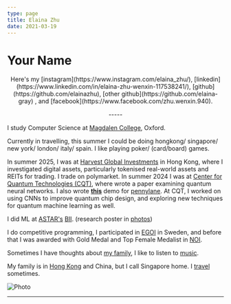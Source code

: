 ```yaml
---
type: page
title: Elaina Zhu
date: 2021-03-19
---
```


# Your Name

  <center>
            <p>
              Here's my
                [instagram](https://www.instagram.com/elaina_zhu/),
                [linkedin](https://www.linkedin.com/in/elaina-zhu-wenxin-117538241/), 
                [github](https://github.com/elainazhu), 
                [other github](https://github.com/elaina-gray)
                , and 
                [facebook](https://www.facebook.com/zhu.wenxin.940).
             </p>
             <p>
             -----
             </p>
      </center>

I study Computer Science at [Magdalen College](https://www.magd.ox.ac.uk), Oxford. 

Currently in travelling, this summer I could be doing hongkong/ singapore/ new york/ london/ italy/ spain. I like playing poker/ (card/board) games. 

In summer 2025, I was at [Harvest Global Investments](https://www.harvestglobal.com.hk/hgi/index.php) in Hong Kong, where I investigated digital assets, particularly tokenised real-world assets and REITs for trading. I trade on polymarket. 
In summer 2024 I was at [Center for Quantum Technologies (CQT)](https://www.quantumlah.org), where wrote a paper examining quantum neural networks.
I also wrote [**this**](https://pennylane.ai/qml/demos/tutorial_post-variational_quantum_neural_networks/) demo for [pennylane](https://pennylane.ai).
At CQT, I worked on using CNNs to improve quantum chip design, and exploring new techniques for quantum machine learning as well.

I did ML at [ASTAR's](https://www.a-star.edu.sg) [BII](https://www.a-star.edu.sg/bii). (research poster in <a href = "https://elainazhu.com/photos"> photos</a>)

I do competitive programming, I participated in [EGOI](https://wwwdontmesswith6a.blogspot.com/2023/07/egoi-2023-singapore-team-results.html) in Sweden, and before that I was awarded with Gold Medal and Top Female Medalist in [NOI](https://noisg.comp.nus.edu.sg/noi/noiTwentySixResults.php#section3).

Sometimes I have thoughts about [my family](https://elainazhu.com/posts_archive/family), I like to listen to [music](https://elainazhu.com/posts_archive/songs).

My family is in [Hong Kong](https://elainazhu.com/posts_archive/hongkong) and China, but I call Singapore home. I [travel](https://elainazhu.com/posts_archive/travel) sometimes. 




<Image
  src="/images/self.jpg"
  alt="Photo"
  width={1125}
  height={750}
  priority
  className="next-image"
/>

---



